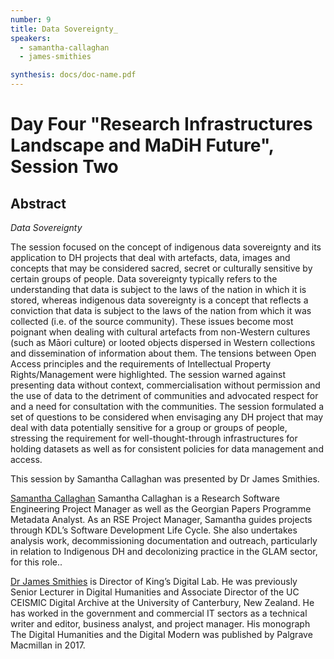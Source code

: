 ```yaml
---
number: 9
title: Data Sovereignty_
speakers:
  - samantha-callaghan
  - james-smithies

synthesis: docs/doc-name.pdf
---
```


# Day Four "Research Infrastructures Landscape and MaDiH Future", Session Two

## Abstract

_Data Sovereignty_

The session focused on the concept of indigenous data sovereignty and its application to DH projects that deal with artefacts, data, images and concepts that may be considered sacred, secret or culturally sensitive by certain groups of people. Data sovereignty typically refers to the understanding that data is subject to the laws of the nation in which it is stored, whereas indigenous data sovereignty is a concept that reflects a conviction that data is subject to the laws of the nation from which it was collected (i.e. of the source community). These issues become most poignant when dealing with cultural artefacts from non-Western cultures (such as Māori culture) or looted objects dispersed in Western collections and dissemination of information about them. The tensions between Open Access principles and the requirements of Intellectual Property Rights/Management were highlighted. The session warned against presenting data without context, commercialisation without permission and the use of data to the detriment of communities and advocated respect for and a need for consultation with the communities. The session formulated a set of questions to be considered when envisaging any DH project that may deal with data potentially sensitive for a group or groups of people, stressing the requirement for well-thought-through infrastructures for holding datasets as well as for consistent policies for data management and access.

This session by Samantha Callaghan was presented by Dr James Smithies.

<Download download="docs/4.1_Research-Infrastructures.pdf" />

<Speakers>

<Speaker speaker="arianna-ciula">

[Samantha Callaghan](https://www.kdl.kcl.ac.uk/who-we-are/samantha-callaghan/) Samantha Callaghan is a Research Software Engineering Project Manager as well as the Georgian Papers Programme Metadata Analyst. As an RSE Project Manager, Samantha guides projects through KDL’s Software Development Life Cycle. She also undertakes analysis work, decommissioning documentation and outreach, particularly in relation to Indigenous DH and decolonizing practice in the GLAM sector, for this role..

</Speaker>


<Speaker speaker="james-smithies">

[Dr James Smithies](https://www.kdl.kcl.ac.uk/who-we-are/dr-james-smithies/) is Director of King’s Digital Lab. He was previously Senior Lecturer in Digital Humanities and Associate Director of the UC CEISMIC Digital Archive at the University of Canterbury, New Zealand. He has worked in the government and commercial IT sectors as a technical writer and editor, business analyst, and project manager. His monograph The Digital Humanities and the Digital Modern was published by Palgrave Macmillan in 2017.

</Speaker>


</Speakers>
